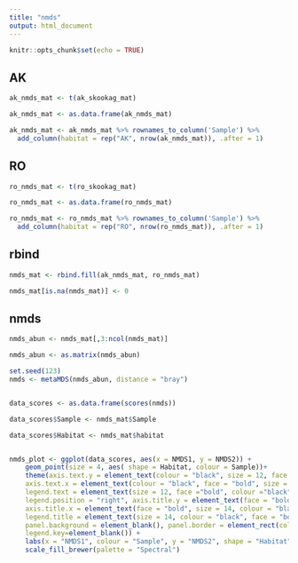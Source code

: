 ```yaml
---
title: "nmds"
output: html_document
---
```


```r
knitr::opts_chunk$set(echo = TRUE)
```

## AK 

```r

ak_nmds_mat <- t(ak_skookag_mat)

ak_nmds_mat <- as.data.frame(ak_nmds_mat)

ak_nmds_mat <- ak_nmds_mat %>% rownames_to_column('Sample') %>%
  add_column(habitat = rep("AK", nrow(ak_nmds_mat)), .after = 1)

```


## RO

```r

ro_nmds_mat <- t(ro_skookag_mat)

ro_nmds_mat <- as.data.frame(ro_nmds_mat)

ro_nmds_mat <- ro_nmds_mat %>% rownames_to_column('Sample') %>%
  add_column(habitat = rep("RO", nrow(ro_nmds_mat)), .after = 1)

```

## rbind

```r

nmds_mat <- rbind.fill(ak_nmds_mat, ro_nmds_mat)

nmds_mat[is.na(nmds_mat)] <- 0

```


## nmds

```r

nmds_abun <- nmds_mat[,3:ncol(nmds_mat)]

nmds_abun <- as.matrix(nmds_abun)

set.seed(123)
nmds <- metaMDS(nmds_abun, distance = "bray")


data_scores <- as.data.frame(scores(nmds))

data_scores$Sample <- nmds_mat$Sample

data_scores$Habitat <- nmds_mat$habitat


nmds_plot <- ggplot(data_scores, aes(x = NMDS1, y = NMDS2)) + 
    geom_point(size = 4, aes( shape = Habitat, colour = Sample))+ 
    theme(axis.text.y = element_text(colour = "black", size = 12, face = "bold"), 
    axis.text.x = element_text(colour = "black", face = "bold", size = 12), 
    legend.text = element_text(size = 12, face ="bold", colour ="black"), 
    legend.position = "right", axis.title.y = element_text(face = "bold", size = 14), 
    axis.title.x = element_text(face = "bold", size = 14, colour = "black"), 
    legend.title = element_text(size = 14, colour = "black", face = "bold"), 
    panel.background = element_blank(), panel.border = element_rect(colour = "black", fill = NA, size = 1.2),
    legend.key=element_blank()) + 
    labs(x = "NMDS1", colour = "Sample", y = "NMDS2", shape = "Habitat")  + 
    scale_fill_brewer(palette = "Spectral")


```








